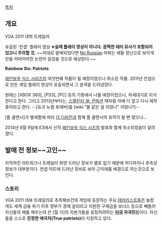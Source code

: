 [[목차]]

== 개요 ==
{{{#!html
<object style="height: 390px; width: 640px"><param name="movie" value="http://www.youtube.com/v/eMbSlTz2ZTQ?version=3&feature=player_embedded"><param name="allowFullScreen" value="true"><param name="allowScriptAccess" value="always"><embed src="http://www.youtube.com/v/eMbSlTz2ZTQ?version=3&feature=player_embedded" type="application/x-shockwave-flash" allowfullscreen="true" allowScriptAccess="always" width="640" height="360"></object>}}}
VGA 2011 데뷔 트레일러

{{{#!html
<object style="height: 390px; width: 640px"><param name="movie" value="http://www.youtube.com/v/FhVWTtrZOa0?version=3&feature=player_embedded"><param name="allowFullScreen" value="true"><param name="allowScriptAccess" value="always"><embed src="http://www.youtube.com/v/FhVWTtrZOa0?version=3&feature=player_embedded" type="application/x-shockwave-flash" allowfullscreen="true" allowScriptAccess="always" width="640" height="360"></object> }}}
유출된 '컨셉' 플레이 영상 '''※실제 플레이 영상이 아니다. 끔찍한 테러 묘사가 포함되어 있으니 주의할 것.'''
~~이대로 발매되었다면 [[No Russian]] 따위는 애들 장난으로 보이게 만들 어마어마한 논란이 일었을 것으로 예상된다.~~

'''Rainbow Six: Patriots'''

[[레인보우 식스 시리즈]]의 여섯번째 작품이 될 예정이었으나 취소된 작품.
2011년 컨셉으로 만든 게임 플레이 영상이 유출되면서 그 윤곽을 드러냈었다.

원래는 [XBOX 360], [PS3], [PC] 등의 기종에서 나올 예정이었으나, 차세대기로 이식한다고 한다. 그리고 2013년부터는, [[스플린터 셀: 컨빅션]] 때처럼 아예 다 엎고 다시 제작중이라고 한다. --[듀크 뉴켐 포에버]를 [wiki:"물 같은 걸 끼얹나" 끼얹나?]--

[톰 클랜시]가 별세함에 따라 [[더 디비전]]과 함께 톰 클랜시의 유작이 될 뻔 했으나...

2014년 6월 9일에 E3에서 신작 [[레인보우 식스 시즈]]의 발표와 함께 취소되었음이 알려졌다.

== 발매 전 정보~~고인~~ ==
아직까진 아트워크나 트레일러 외엔 드러난 정보가 별로 없기 때문에 어디까지나 추측성 정보가 대부분이다. 컨셉 아트에 드러난 장비로 보아 근미래를 배경으로 하는것으로 보인다.

=== 스토리 ===
VGA 2011 데뷰 트레일러로 추측해보건데 게임에 등장하는 주요 [[테러리스트]]들은 놀랍게도 세계 금융 위기 이후 정부가 경제 살리라고 지원한 구제금을 보너스 등으로 빼돌려 자신들의 배를 채우는데 쓴 [월 가]의 자본가들을 응징하려하는 '''[[미국]] 자국민'''들이다. 자신들을 스스로 '''진정한 애국자(True patriots)'''라 지칭하고 있다.
